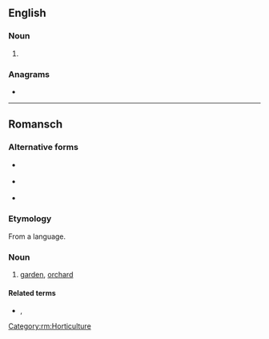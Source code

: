 ==English==

===Noun===
{{en-noun}}

# {{obsolete spelling of|en|curtain}}

===Anagrams===
* {{anagrams|en|a=cinrtu|trunci}}

----

==Romansch==

===Alternative forms===
* {{qualifier|Sursilvan}} {{l|rm|curtgin}}
* {{qualifier|Sutsilvan}} {{l|rm|curtgegn}}
* {{qualifier|Surmiran}} {{l|rm|curtgign}}

===Etymology===
From a {{etyl|gem|rm}} language.

===Noun===
{{rm-noun|m}}

# {{lb|rm|Rumantsch Grischun|Puter|Vallader}} [[garden]], [[orchard]]

====Related terms====
* {{qualifier|Rumantsch Grischun|Sursilvan|Sutsilvan|Surmiran}} {{l|rm|iert}}, {{qualifier|Puter|Vallader}} {{l|rm|üert|gloss=a fruit or vegetable garden}}

[[Category:rm:Horticulture]]